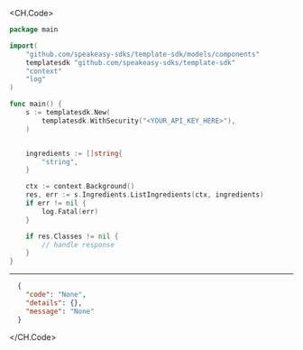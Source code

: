 
<CH.Code>
```go ListIngredients.go
package main

import(
	"github.com/speakeasy-sdks/template-sdk/models/components"
	templatesdk "github.com/speakeasy-sdks/template-sdk"
	"context"
	"log"
)

func main() {
    s := templatesdk.New(
        templatesdk.WithSecurity("<YOUR_API_KEY_HERE>"),
    )


    ingredients := []string{
        "string",
    }

    ctx := context.Background()
    res, err := s.Ingredients.ListIngredients(ctx, ingredients)
    if err != nil {
        log.Fatal(err)
    }

    if res.Classes != nil {
        // handle response
    }
}
```
---

```json Example Response
  {
    "code": "None",
    "details": {},
    "message": "None"
  }
```
</CH.Code>
